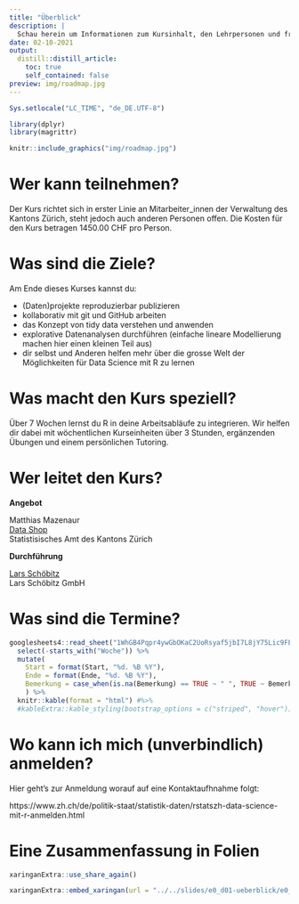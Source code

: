 ```yaml
---
title: "Überblick"
description: |
  Schau herein um Informationen zum Kursinhalt, den Lehrpersonen und freien Terminen zu bekommen.
date: 02-10-2021
output:
  distill::distill_article:
    toc: true
    self_contained: false
preview: img/roadmap.jpg
---
```


<script async defer data-domain="rstatszh.github.io/website" src="https://plausible.io/js/plausible.js"></script>

```r

Sys.setlocale("LC_TIME", "de_DE.UTF-8")

library(dplyr)
library(magrittr)

```

```r

knitr::include_graphics("img/roadmap.jpg")

```

# Wer kann teilnehmen?

Der Kurs richtet sich in erster Linie an Mitarbeiter_innen der Verwaltung des Kantons Zürich, steht jedoch auch anderen Personen offen. Die Kosten für den Kurs betragen 1450.00 CHF pro Person. 

# Was sind die Ziele?

Am Ende dieses Kurses kannst du:

- (Daten)projekte reproduzierbar publizieren
- kollaborativ mit git und GitHub arbeiten
- das Konzept von tidy data verstehen und anwenden
- explorative Datenanalysen durchführen (einfache lineare Modellierung machen hier einen kleinen Teil aus)
- dir selbst und Anderen helfen mehr über die grosse Welt der Möglichkeiten für Data Science mit R zu lernen

# Was macht den Kurs speziell?

Über 7 Wochen lernst du R in deine Arbeitsabläufe zu integrieren. Wir helfen dir dabei mit wöchentlichen Kurseinheiten über 3 Stunden, ergänzenden Übungen und einem persönlichen Tutoring. 

# Wer leitet den Kurs?

**Angebot**

Matthias Mazenaur  
[Data Shop](https://www.zh.ch/de/direktion-der-justiz-und-des-innern/statistisches-amt/data-shop.html#-595137091)  
Statistisisches Amt des Kantons Zürich  

**Durchführung**

[Lars Schöbitz](https://www.lse.de/)  
Lars Schöbitz GmbH  

# Was sind die Termine?

```r

googlesheets4::read_sheet("1WhGB4Pqpr4ywGbOKaC2UoRsyaf5jbI7L8jY75Lic9FE") %>% 
  select(-starts_with("Woche")) %>% 
  mutate(
    Start = format(Start, "%d. %B %Y"),
    Ende = format(Ende, "%d. %B %Y"),
    Bemerkung = case_when(is.na(Bemerkung) == TRUE ~ " ", TRUE ~ Bemerkung)
    ) %>% 
  knitr::kable(format = "html") #%>% 
  #kableExtra::kable_styling(bootstrap_options = c("striped", "hover"))
```

# Wo kann ich mich (unverbindlich) anmelden?

Hier geht's zur Anmeldung worauf auf eine Kontaktaufhnahme folgt:

https://www.zh.ch/de/politik-staat/statistik-daten/rstatszh-data-science-mit-r-anmelden.html

# Eine Zusammenfassung in Folien

```r

xaringanExtra::use_share_again()

```


```r

xaringanExtra::embed_xaringan(url = "../../slides/e0_d01-ueberblick/e0_d01-ueberblick.html", ratio = "16:9")

```